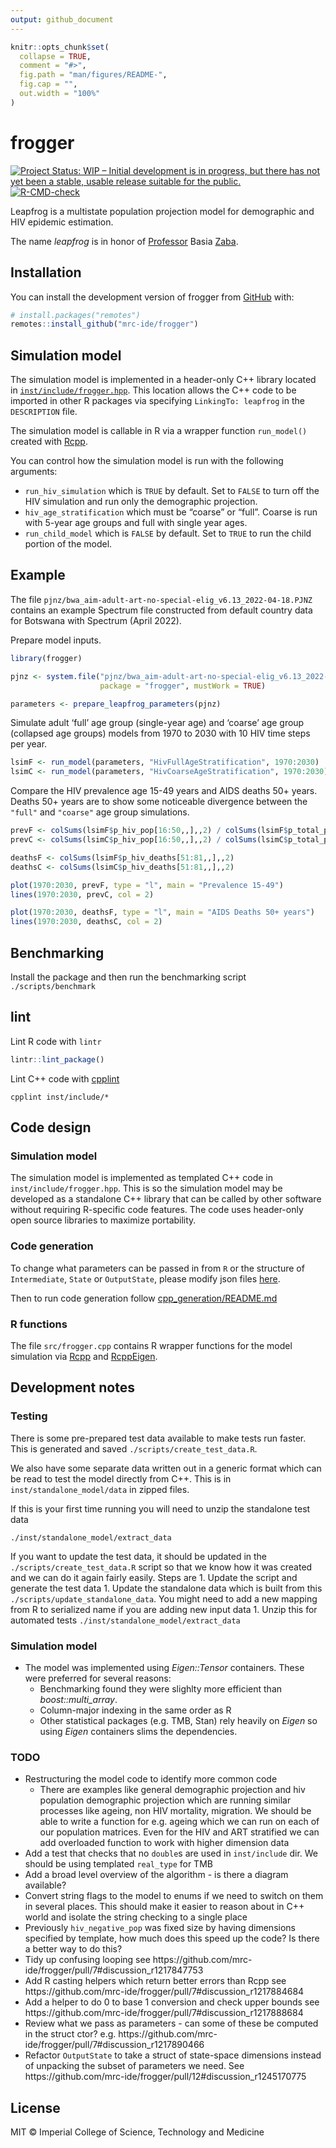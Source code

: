 ```yaml
---
output: github_document
---
```


<!-- README.md is generated from README.Rmd. Please edit that file -->

```r
knitr::opts_chunk$set(
  collapse = TRUE,
  comment = "#>",
  fig.path = "man/figures/README-",
  fig.cap = "",
  out.width = "100%"
)
```

# frogger

<!-- badges: start -->
[![Project Status: WIP – Initial development is in progress, but there has not yet been a stable, usable release suitable for the public.](https://www.repostatus.org/badges/latest/wip.svg)](https://www.repostatus.org/#wip)
[![R-CMD-check](https://github.com/mrc-ide/frogger/actions/workflows/R-CMD-check.yaml/badge.svg?branch=main)](https://github.com/mrc-ide/frogger/actions/workflows/R-CMD-check.yaml)
<!-- badges: end -->

Leapfrog is a multistate population projection model for demographic and HIV epidemic estimation.

The name _leapfrog_ is in honor of [Professor](https://iussp.org/en/basia-zaba-1949-2018) Basia [Zaba](https://translate.google.co.uk/?sl=pl&tl=en&text=Zaba&op=translate).

## Installation

You can install the development version of frogger from [GitHub](https://github.com/) with:

``` r
# install.packages("remotes")
remotes::install_github("mrc-ide/frogger")
```

## Simulation model

The simulation model is implemented in a header-only C++ library located in [`inst/include/frogger.hpp`](inst/include/frogger.hpp). This location allows the C++ code to be imported in other R packages via specifying `LinkingTo: leapfrog` in the `DESCRIPTION` file.

The simulation model is callable in R via a wrapper function `run_model()` created with [Rcpp](https://www.rcpp.org).

You can control how the simulation model is run with the following arguments:

* `run_hiv_simulation` which is `TRUE` by default. Set to `FALSE` to turn off the HIV simulation and run only the demographic projection.
* `hiv_age_stratification` which must be "coarse" or "full". Coarse is run with 5-year age groups and full with single year ages.
* `run_child_model` which is `FALSE` by default. Set to `TRUE` to run the child portion of the model.

## Example

The file `pjnz/bwa_aim-adult-art-no-special-elig_v6.13_2022-04-18.PJNZ` contains an example Spectrum file constructed
from default country data for Botswana with Spectrum (April 2022).

Prepare model inputs.

```r
library(frogger)

pjnz <- system.file("pjnz/bwa_aim-adult-art-no-special-elig_v6.13_2022-04-18.PJNZ",
                    package = "frogger", mustWork = TRUE)

parameters <- prepare_leapfrog_parameters(pjnz)
```

Simulate adult 'full' age group (single-year age) and 'coarse' age group (collapsed
age groups) models from 1970 to 2030 with 10 HIV time steps per year.

```r
lsimF <- run_model(parameters, "HivFullAgeStratification", 1970:2030)
lsimC <- run_model(parameters, "HivCoarseAgeStratification", 1970:2030)
```

Compare the HIV prevalence age 15-49 years and AIDS deaths 50+ years. Deaths 50+
years are to show some noticeable divergence between the `"full"` and `"coarse"`
age group simulations.

```r
prevF <- colSums(lsimF$p_hiv_pop[16:50,,],,2) / colSums(lsimF$p_total_pop[16:50,,],,2)
prevC <- colSums(lsimC$p_hiv_pop[16:50,,],,2) / colSums(lsimC$p_total_pop[16:50,,],,2)

deathsF <- colSums(lsimF$p_hiv_deaths[51:81,,],,2)
deathsC <- colSums(lsimC$p_hiv_deaths[51:81,,],,2)

plot(1970:2030, prevF, type = "l", main = "Prevalence 15-49")
lines(1970:2030, prevC, col = 2)

plot(1970:2030, deathsF, type = "l", main = "AIDS Deaths 50+ years")
lines(1970:2030, deathsC, col = 2)
```

## Benchmarking

Install the package and then run the benchmarking script `./scripts/benchmark`

## lint

Lint R code with `lintr`

```R
lintr::lint_package()
```

Lint C++ code with [cpplint](https://github.com/cpplint/cpplint)

```console
cpplint inst/include/*
```

## Code design

### Simulation model

The simulation model is implemented as templated C++ code in `inst/include/frogger.hpp`.
This is so the simulation model may be developed as a standalone C++ library that can be called by other software without requiring R-specific code features.
The code uses header-only open source libraries to maximize portability.

### Code generation

To change what parameters can be passed in from `R` or the structure
of `Intermediate`, `State` or `OutputState`, please modify json files
[here](./cpp_generation/modelSchemas/).

Then to run code generation follow [cpp_generation/README.md](./cpp_generation/README.md)


### R functions

The file `src/frogger.cpp` contains R wrapper functions for the model simulation
via [Rcpp](http://dirk.eddelbuettel.com/code/rcpp.html) and
[RcppEigen](http://dirk.eddelbuettel.com/code/rcpp.eigen.html).


## Development notes

### Testing

There is some pre-prepared test data available to make tests run faster. This is generated and saved `./scripts/create_test_data.R`.

We also have some separate data written out in a generic format which can be read to test the model directly from C++. This is in `inst/standalone_model/data` in zipped files.

If this is your first time running you will need to unzip the standalone test data

```
./inst/standalone_model/extract_data
```

If you want to update the test data, it should be updated in the `./scripts/create_test_data.R` script so that we know how it was created and we can do it again fairly easily. Steps are
1. Update the script and generate the test data
1. Update the standalone data which is built from this `./scripts/update_standalone_data`. You might need to add a new mapping from R to serialized name if you are adding new input data
1. Unzip this for automated tests `./inst/standalone_model/extract_data`

### Simulation model

* The model was implemented using _Eigen::Tensor_ containers. These were preferred
  for several reasons:
   * Benchmarking found they were slighlty more efficient than _boost::multi_array_.
   * Column-major indexing in the same order as R
   * Other statistical packages (e.g. TMB, Stan) rely heavily on _Eigen_ so using _Eigen_ containers slims the dependencies.

### TODO

* Restructuring the model code to identify more common code
    * There are examples like general demographic projection and hiv population demographic projection which are running
      similar processes like ageing, non HIV mortality, migration. We should be able to write a function for e.g. ageing
      which we can run on each of our population matrices. Even for the HIV and ART stratified we can add overloaded
      function to work with higher dimension data
* Add a test that checks that no `double`s are used in `inst/include` dir. We should be using templated `real_type` for TMB
* Add a broad level overview of the algorithm - is there a diagram available?
* Convert string flags to the model to enums if we need to switch on them in several places. This should make it easier to reason about in C++ world and isolate the string checking to a single place
* Previously `hiv_negative_pop` was fixed size by having dimensions specified by template, how much does this speed up the code? Is there a better way to do this?
* Tidy up confusing looping see https://github.com/mrc-ide/frogger/pull/7#discussion_r1217847753
* Add R casting helpers which return better errors than Rcpp
  see https://github.com/mrc-ide/frogger/pull/7#discussion_r1217884684
* Add a helper to do 0 to base 1 conversion and check upper bounds
  see https://github.com/mrc-ide/frogger/pull/7#discussion_r1217888684
* Review what we pass as parameters - can some of these be computed in the struct ctor?
  e.g. https://github.com/mrc-ide/frogger/pull/7#discussion_r1217890466
* Refactor `OutputState` to take a struct of state-space dimensions instead of unpacking the subset of parameters we
  need. See https://github.com/mrc-ide/frogger/pull/12#discussion_r1245170775

## License

MIT © Imperial College of Science, Technology and Medicine


